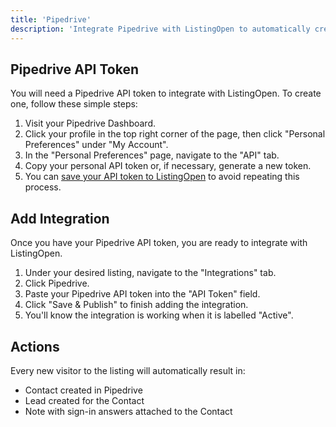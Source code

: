 ```yaml
---
title: 'Pipedrive'
description: 'Integrate Pipedrive with ListingOpen to automatically create a contact, lead, and note for every new visitor.'
---
```


## Pipedrive API Token

You will need a Pipedrive API token to integrate with ListingOpen. To create one, follow these simple steps:

1. Visit your Pipedrive Dashboard.
2. Click your profile in the top right corner of the page, then click "Personal Preferences" under "My Account".
3. In the "Personal Preferences" page, navigate to the "API" tab.
4. Copy your personal API token or, if necessary, generate a new token.
5. You can [save your API token to ListingOpen](/account/credentials) to avoid repeating this process.

## Add Integration

Once you have your Pipedrive API token, you are ready to integrate with ListingOpen.

1. Under your desired listing, navigate to the "Integrations" tab.
2. Click Pipedrive.
3. Paste your Pipedrive API token into the "API Token" field.
4. Click "Save & Publish" to finish adding the integration.
5. You'll know the integration is working when it is labelled "Active".

## Actions

Every new visitor to the listing will automatically result in:
* Contact created in Pipedrive
* Lead created for the Contact
* Note with sign-in answers attached to the Contact